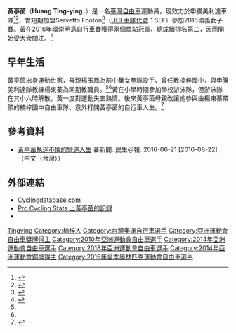 {{Infobox cyclist
| name           = 黃亭茵
| image          = Mur de Huy 30 Huang Fleche Wallonne 2017.jpg
| caption        = 
| fullname       = 
| nickname       = 
| birth_date     = {{birth date and age|1990|5|29|df=yes}}<ref name="cna-rio2016"/>
| birth_place    = {{TWN}}[[高雄市|高雄市]][[楠梓區|楠梓區]]<ref>{{cite web|url=http://www.twtimes.com.tw/index.php?page=news&nid=138914|title=高雄大學運健休系黃亭茵、蔣佳紋自由車賽奪三金三銅|publisher=[[臺灣時報|臺灣時報]]|date=2011-01-13|accessdate=2015-09-27|archive-url=https://web.archive.org/web/20160304212050/http://www.twtimes.com.tw/index.php?page=news&nid=138914|archive-date=2016-03-04|dead-url=yes}}</ref>
| death_date     = 
| death_place    = 
| height         = 160 cm<ref name="cna-rio2016">{{cite web|url=http://www.cna.com.tw/Project/2016Olympic/hero/30.aspx|title=自由車 黃亭茵 - 中華健兒 - 2016里約奧運|publisher=[[中央通訊社|中央社]]|accessdate=2016-08-22|archive-date=2017-05-20|archive-url=https://web.archive.org/web/20170520155510/http://www.cna.com.tw/Project/2016Olympic/hero/30.aspx|dead-url=no}}</ref>
| weight         = 60 kg<ref name="cna-rio2016"/>
| currentteam    = {{Plainlist|
*申騰美利達
*Servetto Footon}}
| discipline     = 
| role           = 
| ridertype      = [[公路自行車賽|公路賽]]
| amateurteams   =
| amateuryears   =
| proyears       = 
| proteams       = 
| majorwins      = 
| medaltemplates =
{{MedalSport | 女子[[自由車|自由車]]}} 
{{MedalCountry | {{TPE}} }}  
{{MedalCompetition | [[亞洲運動會|亞洲運動會]] }} 
{{MedalBronze | [[2014年亞洲運動會|2014年 仁川]] | 女子團體爭先賽 }}
{{MedalBronze | [[2014年亞洲運動會|2014年 仁川]] | 女子團體追逐賽 }} 
{{MedalCompetition | [[亞洲自由車錦標賽|亞洲自由車錦標賽]] }} 
{{MedalGold | [[2015年亞洲自由車錦標賽|2015年 呵叻]] | 女子個人公路賽 }}
{{MedalGold | [[2015年亞洲自由車錦標賽|2015年 呵叻]] | 女子個人追逐賽 }}
{{MedalGold | [[2015年亞洲自由車錦標賽|2015年 呵叻]] | 女子計分賽 }}
{{MedalGold | [[2015年亞洲自由車錦標賽|2015年 呵叻]] | 女子捕捉賽 }}
{{MedalGold | [[2016年亞洲自由車錦標賽|2016年 伊豆]] | 女子個人追逐賽 }}
{{MedalGold | [[2016年亞洲自由車錦標賽|2016年 伊豆]] | 女子計分賽 }}
{{MedalSilver | [[2008年亞洲自由車錦標賽|2008年 奈良]] | 女子團體爭先賽 }}
{{MedalSilver | [[2009年亞洲單車錦標賽|2009年 登加龍]] | 女子團體爭先賽 }}
{{MedalSilver | [[2010年亞洲單車錦標賽|2010年 沙迦]] | 女子團體爭先賽 }}
{{MedalSilver | [[2016年亞洲自由車錦標賽|2016年 伊豆]] | 女子捕捉賽 }}
{{MedalBronze | [[2008年亞洲自由車錦標賽|2008年 奈良]] | 女子個人爭先賽 }} 
{{MedalBronze | [[2008年亞洲自由車錦標賽|2008年 奈良]] | 女子500公尺計時賽 }} 
{{MedalCompetition | [[東亞運動會|東亞運動會]] }} 
{{MedalGold | [[2013年東亞運動會|2013年 天津]] | [[2013年東亞運動會自行車比賽|女子個人公路賽]] }}
{{MedalBronze | [[2013年東亞運動會|2013年 天津]] | [[2013年東亞運動會自行車比賽|女子個人追逐賽]] }}
| updated        = 2016年8月22日
}}
'''黃亭茵'''（'''Huang Ting-ying'''，{{bd|1990年|5月29日|catIdx=Huang, Tingying}}）是一名[[臺灣|臺灣]][[自由車|自由車]]運動員，現效力於申騰美利達車隊<ref>{{cite web|url=https://www.cyclingdatabase.com/rider/huang-ting-ying/92167|title=Huang Ting Ying rider results|accessdate=2015-09-27|work=Cyclingdatabase.com|deadurl=yes|archiveurl=https://web.archive.org/web/20160306102716/https://www.cyclingdatabase.com/rider/huang-ting-ying/92167|archivedate=2016-03-06}}</ref><ref>{{cite web|url=http://www.appledaily.com.tw/realtimenews/article/new/20141123/511547/|title=全國自由車公路賽　馮俊凱、黃亭茵二連霸|publisher=[[蘋果日報|蘋果日報]]|date=2014-11-23|accessdate=2015-09-27|archive-date=2016-08-25|archive-url=https://web.archive.org/web/20160825163212/http://www.appledaily.com.tw/realtimenews/article/new/20141123/511547|dead-url=no}}</ref>，曽短期加盟Servetto Footon<ref>{{cite press|url=http://www.atbike.it/ingaggiata-la-forte-sprinter-ting-ying-huang/|title=Ingaggiata la Forte Sprinter Ting Ying Huang|publisher=Servetto Footon|date=2016-06-28|accessdate=2016-08-22|language=it|archive-date=2016-09-22|archive-url=https://web.archive.org/web/20160922203718/http://www.atbike.it/ingaggiata-la-forte-sprinter-ting-ying-huang/|dead-url=no}}</ref>（[[國際自行車聯盟|UCI 車隊代號]]：SEF）參加2016環義女子賽。黃在2016年環崇明島自行車賽獲得兩個單站冠軍、總成績排名第二，因而開始受大衆關注。<ref>{{cite news|url=http://history.n.yam.com/msn/sports/20160621/20160621760008.html|title=自行車賽／黃亭茵寫新猷 世巡賽奪黃衫|agency=[[聯合報|聯合報]]|publisher=[[聯合新聞網|聯合新聞網]]|author1=曽思儒|date=2016-05-06|accessdate=2016-08-22|language=zh-tw|archive-date=2017-03-27|archive-url=https://web.archive.org/web/20170327204502/http://history.n.yam.com/msn/sports/20160621/20160621760008.html|dead-url=no}}</ref>

== 早年生活 ==
黃亭茵出身運動世家，母親楊玉鳳為前中華女壘隊投手、曾任教楠梓國中，與申騰美利達隊教練楊東蓁為同期教職員。<ref name="cna-rio2016"/><ref name="yam-760008"/>黃在小學時期參加學校游泳隊，但游泳隊在其小六時解散，黃一度對運動失去熱情。後來黃亭茵母親改讓她參與由楊東蓁帶領的楠梓國中自由車隊，意外打開黃亭茵的自行車人生。<ref name="yam-760008">{{cite news|url=http://history.n.yam.com/msn/sports/20160621/20160621760008.html|title=黃亭茵執迷不悔的彎道人生|agency=民生＠報|publisher=蕃新聞|author1=許瑞瑜|date=2016-06-21|accessdate=2016-08-22|language=zh-tw|archive-date=2017-03-27|archive-url=https://web.archive.org/web/20170327204502/http://history.n.yam.com/msn/sports/20160621/20160621760008.html|dead-url=no}}</ref>

== 參考資料 ==
{{reflist}}
*[https://n.yam.com/Article/20160621760008 黃亭茵執迷不悔的彎道人生] {{Wayback|url=https://n.yam.com/Article/20160621760008 |date=20190408184651 }} 蕃新聞. 民生＠報. 2016-06-21 [2016-08-22] （中文（台灣））

== 外部連結 ==
{{commons category|Huang Ting-ying}}
* [https://web.archive.org/web/20160306102716/https://www.cyclingdatabase.com/rider/huang-ting-ying/92167 Cyclingdatabase.com] 
* [http://www.procyclingstats.com/race.php?id=165959 Pro Cycling Stats 上黃亭茵的記録] {{Wayback|url=http://www.procyclingstats.com/race.php?id=165959 |date=20180105170745 }} {{en}}
* {{Facebook|tingyingpink}}

{{DEFAULTSORT:Huang, Tingying}}
[[Category:黃姓|Tingying]]
[[Category:楠梓人|Category:楠梓人]]
[[Category:台灣奧運自行車選手|Category:台灣奧運自行車選手]]
[[Category:亞洲運動會自由車獎牌得主|Category:亞洲運動會自由車獎牌得主]]
[[Category:2010年亞洲運動會自由車選手|Category:2010年亞洲運動會自由車選手]]
[[Category:2014年亞洲運動會自由車選手|Category:2014年亞洲運動會自由車選手]]
[[Category:2018年亞洲運動會自由車選手|Category:2018年亞洲運動會自由車選手]]
[[Category:2014年亞洲運動會銅牌得主|Category:2014年亞洲運動會銅牌得主]]
[[Category:2016年夏季奧林匹克運動會自由車選手|Category:2016年夏季奧林匹克運動會自由車選手]]